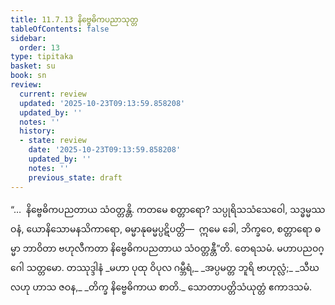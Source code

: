 ```yaml
---
title: 11.7.13 နိဗ္ဗေဓိကပညာသုတ္တ
tableOfContents: false
sidebar:
  order: 13
type: tipitaka
basket: su
book: sn
review:
  current: review
  updated: '2025-10-23T09:13:59.858208'
  updated_by: ''
  notes: ''
  history:
  - state: review
    date: '2025-10-23T09:13:59.858208'
    updated_by: ''
    notes: ''
    previous_state: draft
---
```



<ReviewStatus review={frontmatter.review} showDetails={true} />

<HypothesisAnnotation frontmatter={frontmatter} />

<DynamicBreadcrumb />

<Division number="1070" book="sn" e="ch" v="18" p="439">

<Paragraph number="2160" book="sn">
“…  နိဗ္ဗေဓိကပညတာယ သံဝတ္တန္တိ. ကတမေ စတ္တာရော? သပ္ပုရိသသံသေဝေါ, သဒ္ဓမ္မဿဝနံ, ယောနိသောမနသိကာရော, ဓမ္မာနုဓမ္မပ္ပဋိပတ္တိ—  ဣမေ ခေါ, ဘိက္ခဝေ, စတ္တာရော ဓမ္မာ ဘာဝိတာ ဗဟုလီကတာ နိဗ္ဗေဓိကပညတာယ သံဝတ္တန္တီ”တိ.

</Paragraph>
</Division>

<Paragraph number="2161" type="center" book="sn">
တေရသမံ.



</Paragraph>

<Paragraph number="2162" type="center" book="sn">
မဟာပညဝဂ္ဂေါ သတ္တမော.



</Paragraph>

<Paragraph number="2163" type="center" book="sn">
တဿုဒ္ဒါနံ


</Paragraph>

<Paragraph number="2164" type="verses" book="sn">
_မဟာ ပုထု ဝိပုလ ဂမ္ဘီရံ,_  
_အပ္ပမတ္တ ဘူရိ ဗာဟုလ္လံ;_  
_သီဃ လဟု ဟာသ ဇဝန,_  
_တိက္ခ နိဗ္ဗေဓိကာယ စာတိ._  


</Paragraph>

<Paragraph number="2165" type="center" book="sn">
သောတာပတ္တိသံယုတ္တံ ဧကာဒသမံ.
</Paragraph>